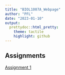 ```yaml
---
title: "BIOL1007A_Webpage"
author: "PFL"
date: "2023-01-10"
output:
  prettydoc::html_pretty:
    theme: tactile
    highlight: github
---
```


## Assignments 

[Assignment 1](Assignment_1.html)





